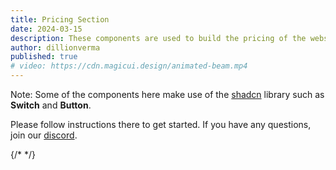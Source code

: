 ```yaml
---
title: Pricing Section
date: 2024-03-15
description: These components are used to build the pricing of the website.
author: dillionverma
published: true
# video: https://cdn.magicui.design/animated-beam.mp4
---
```



Note: Some of the components here make use of the [shadcn](https://ui.shadcn.com) library such as **Switch** and **Button**.

Please follow instructions there to get started. If you have any questions, join our [discord](https://discord.gg/WfefJAwQhF).

<BlockPreview name="pricing-1" />

{/* <BlockPreview name="pricing-2" />  */}